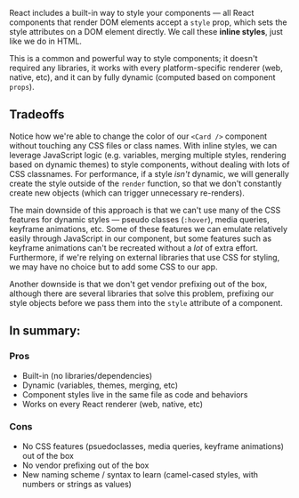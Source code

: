 
React includes a built-in way to style your components — all React components that render DOM elements accept a `style` prop, which sets the style attributes on a DOM element directly. We call these **inline styles**, just like we do in HTML.

This is a common and powerful way to style components; it doesn't required any libraries, it works with every platform-specific renderer (web, native, etc), and it can by fully dynamic (computed based on component `props`).

<Example code={inlineStyles} />

## Tradeoffs

Notice how we're able to change the color of our `<Card />` component without touching any CSS files or class names. With inline styles, we can leverage JavaScript logic (e.g. variables, merging multiple styles, rendering based on dynamic themes) to style components, without dealing with lots of CSS classnames. For performance, if a style _isn't_ dynamic, we will generally create the style outside of the `render` function, so that we don't constantly create new objects (which can trigger unnecessary re-renders).

The main downside of this approach is that we can't use many of the CSS features for dynamic styles — pseudo classes (`:hover`), media queries, keyframe animations, etc. Some of these features we can emulate relatively easily through JavaScript in our component, but some features such as keyframe animations can't be recreated without a _lot_ of extra effort. Furthermore, if we're relying on external libraries that use CSS for styling, we may have no choice but to add some CSS to our app.

Another downside is that we don't get vendor prefixing out of the box, although there are several libraries that solve this problem, prefixing our style objects before we pass them into the `style` attribute of a component.

## In summary:

### Pros

- Built-in (no libraries/dependencies)
- Dynamic (variables, themes, merging, etc)
- Component styles live in the same file as code and behaviors
- Works on every React renderer (web, native, etc)

### Cons

- No CSS features (psuedoclasses, media queries, keyframe animations) out of the box
- No vendor prefixing out of the box
- New naming scheme / syntax to learn (camel-cased styles, with numbers or strings as values)
